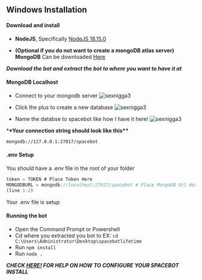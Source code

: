 ## Windows Installation

#### Download and install

- **NodeJS**, Specifically [NodeJS 18.15.0](https://nodejs.org/dist/v18.15.0/node-v18.15.0-x64.msi)

- **(Optional if you do not want to create a mongoDB atlas server) MongoDB** Can be downloaded [Here](https://fastdl.mongodb.org/windows/mongodb-windows-x86_64-6.0.5-signed.msi)

***Download the bot and extract the bot to where you want to have it at***


#### MongoDB Localhost

- Connect to your mongodb server
  ![sexnigga3](https://cdn.discordapp.com/attachments/1095380523603460097/1095571069269721098/image.png)

- Click the plus to create a new database
  ![sexnigga3](https://media.discordapp.net/attachments/1095380523603460097/1095571665485828176/image.png)
- Name the databse to spacebot like how I have it here!
  ![sexnigga3](https://media.discordapp.net/attachments/1095380523603460097/1095571570874908762/image.png?width=792&height=473)

\***\*Your connection string should look like this\*\***

`mongodb://127.0.0.1:27017/spacebot`

#### .env Setup

You should have a .env file in the root of your folder 


```js filename=".env" {3} copy
token = TOKEN # Place Token Here 
MONGODBURL = mongodb://localhost:27017/spacebot # Place MongoDB Url Here
(line 1-2)
```

Your .env file is setup

#### Running the bot
- Open the Command Prompt or Powershell
- Cd where you extracted you bot to EX: `cd C:\Users\Administrator\Desktop\spacebotlifetime `
- Run `npm install`
- Run `node .`


***CHECK [HERE!](/spacebot/configuration) FOR HELP ON HOW TO CONFIGURE YOUR SPACEBOT INSTALL***